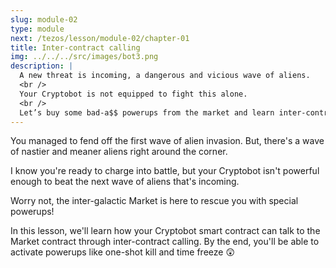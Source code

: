 ```yaml
---
slug: module-02
type: module
next: /tezos/lesson/module-02/chapter-01
title: Inter-contract calling
img: ../../../src/images/bot3.png
description: |
  A new threat is incoming, a dangerous and vicious wave of aliens.
  <br />
  Your Cryptobot is not equipped to fight this alone. 
  <br />
  Let’s buy some bad-a$$ powerups from the market and learn inter-contract calling on the way! 🛒☄️
---
```

You managed to fend off the first wave of alien invasion.
But, there's a wave of nastier and meaner aliens right around the corner.

I know you're ready to charge into battle, but your Cryptobot isn't powerful enough to beat the next wave of aliens that's incoming.

Worry not, the inter-galactic Market is here to rescue you with special powerups!

In this lesson, we'll learn how your Cryptobot smart contract can talk to the Market contract through inter-contract calling.
By the end, you'll be able to activate powerups like one-shot kill and time freeze 😲
